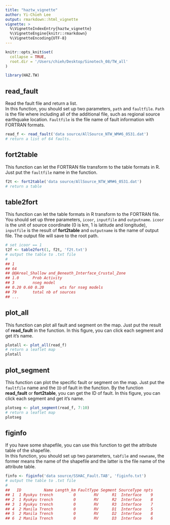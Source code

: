```yaml
---
title: "haztw_vignette"
author: Yi-Chieh Lee
output: rmarkdown::html_vignette
vignette: >
  %\VignetteIndexEntry{haztw_vignette}
  %\VignetteEngine{knitr::rmarkdown}
  %\VignetteEncoding{UTF-8}
---
```


```r
knitr::opts_knit$set(
  collapse = TRUE,
  root.dir = '/Users/chieh/Desktop/Sinotech_08/TW_all'
)
```

```r
library(HAZ.TW)
```

## read_fault  
Read the fault file and return a list.   
In this function, you should set up two parameters, `path` and `faultfile`. `Path` is the file where including all of the additional file, such as regional source earthquake location. `Faultfile` is the file name of fault information with FORTRAN formats.

```r
read_f <- read_fault('data source/AllSource_NTW_WM#6_0531.dat')
# return a list of 64 faults.
```

## fort2table  
This function can let the FORTRAN file transform to the table formats in R. Just put the `faultfile` name in the function.

```r
f2t <- fort2table('data source/AllSource_NTW_WM#6_0531.dat')
# return a table 
```


## table2fort 
This function can let the table formats in R transform to the FORTRAN file. You should set up three parameters, `icoor`, `inputfile` and `outputname`. `icoor` is the unit of source coordinate (0 is km, 1 is latitude and longitude), `inputfile` is the result of **fort2table** and `outputname` is the name of output file. The output file will save to the root path.

```r
# set icoor == 1
t2f <- table2fort(1, f2t, 'f2t.txt')
# output the table to .txt file
#
## 1
## 64
## @@Areal_Shallow and_Beneath_Interface_Crustal_Zone
## 1.0		Prob Activity
## 3		nseg model
## 0.20 0.60 0.20		wts for nseg models
## 79		total nb of sources
## ...
```


## plot_all
This function can plot all fault and segment on the map. Just put the result of **read_fault** in the function. In this figure, you can click each segment and get it's name.

```r
plotall <- plot_all(read_f)
# return a leaflet map
plotall
```


## plot_segment  
This function can plot the specific fault or segment on the map. Just put the `faultfile` name and the `ID` of fault in the function. By the function **read_fault** or **fort2table**, you can get the ID of fault. In this figure, you can click each segment and get it's name.
```r
plotseg <- plot_segment(read_f, 7:10)
# return a leaflet map
plotseg
```


## figinfo 
If you have some shapefile, you can use this function to get the attribute table of the shapefile.  
In this function, you should set up two parameters, `tabfile` and `newname`, the former means the name of the shapefile and the latter is the file name of the attribute table.

```r
finfo <- figinfo('data source/SSHAC_Fault.TAB', 'figinfo.txt')
# output the table to .txt file
#
##   ID          Name Length_km FaultType Segment SourceType npts
## 1  1 Ryukyu trench         0        RV      R1  Interface    9
## 2  1 Ryukyu trench         0        RV      R2  Interface    8
## 3  1 Ryukyu trench         0        RV      R3  Interface    7
## 4  2 Manila Trench         0        RV      D1  Interface    5
## 5  2 Manila Trench         0        RV      D2  Interface    8
## 6  2 Manila Trench         0        RV      D3  Interface    6
```


